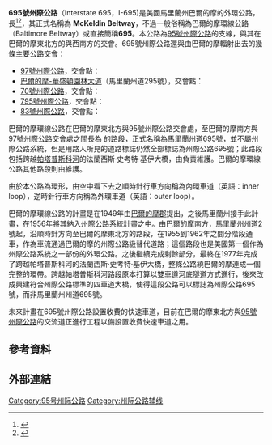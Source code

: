 {{Infobox US Road
|Name = 695號州際公路（馬里蘭州）<br />Interstate 695
|Shield = I-695.svg
|Map = I-695 in MD map.png
|System=州际公路系统
|Beltway_city = [[巴爾的摩|巴爾的摩]]
|Junction = [[File:I-97.svg|20px]][[97號州際公路|97號州際公路]]（{{link-en|格蘭伯尼|Glen Burnie, Maryland}}）<br/>
[[file:MD_Route_295.svg|20px]]馬里蘭州道295號（{{link-en|林西肯|Linthicum, Maryland}}）<br>
[[File:I-95.svg|20px]][[95號州際公路|95號州際公路]]（{{link-en|阿布圖斯|Arbutus, Maryland}}）<br>
[[File:US_40.svg|20px]]美國40號國道（[[卡頓斯維爾|卡頓斯維爾]]）<br>
[[File:I-70.svg|20px]][[70號州際公路|70號州際公路]]（{{link-en|伍德隆|Woodlawn, Baltimore County, Maryland}}）<br>
[[File:I-795.svg|20px]][[795號州際公路|795號州際公路]]（{{link-en|派克斯維爾|Pikesville, Maryland}}）<br>
[[File:I-83.svg|20px]][[83號州際公路|83號州際公路]]（{{link-en|提摩尼姆|Timonium, Maryland}}）<br>
[[File:I-95.svg|20px]][[95號州際公路|95號州際公路]]（{{link-en|懷特馬什|White Marsh, Maryland}}）
|Mile = 51.46
|Km = 82.82
|length_ref=<ref name=MarylandHLR>{{Maryland HLR|year=2013|county1=Anne Arundel|county2=Baltimore|accessdate=2012-03-02}}</ref><ref name=baltimorecityHLR>{{Maryland HLR|year=2005|county1=Baltimore City|accessdate=2012-03-02}}</ref>
|Formed = 1958年
}}

'''695號州際公路'''（Interstate 695，I-695)是美國馬里蘭州巴爾的摩的外環公路，長{{convert|51.46|mi|km|adj=mid}}<ref name=MarylandHLR>{{Maryland HLR|year=2013|county1=Anne Arundel|county2=Baltimore|accessdate=2012-03-02}}</ref><ref name=baltimorecityHLR>{{Maryland HLR|year=2005|county1=Baltimore City|accessdate=2012-03-02}}</ref>，其正式名稱為 '''McKeldin Beltway'''，不過一般俗稱為巴爾的摩環線公路（Baltimore Beltway）或直接簡稱'''695'''。本公路為[[95號州際公路|95號州際公路]]的支線，與其在巴爾的摩東北方的{{link-en|懷特馬什|White Marsh, Maryland}}與西南方的{{link-en|阿布圖斯|Arbutus, Maryland}}交會。695號州際公路還與由巴爾的摩輻射出去的幾條主要公路交會：
*[[97號州際公路|97號州際公路]]，交會點：{{link-en|格蘭伯尼|Glen Burnie, Maryland}}
*[[巴爾的摩-華盛頓園林大道|巴爾的摩-華盛頓園林大道]]（馬里蘭州道295號），交會點：{{link-en|林西肯|Linthicum, Maryland}}
*[[70號州際公路|70號州際公路]]，交會點： {{link-en|伍德隆|Woodlawn, Baltimore County, Maryland}}
*[[795號州際公路|795號州際公路]]，交會點：{{link-en|派克斯維爾|Pikesville, Maryland}}
*[[83號州際公路|83號州際公路]]，交會點：{{link-en|提摩尼姆|Timonium, Maryland}}
巴爾的摩環線公路在巴爾的摩東北方與95號州際公路交會處，至巴爾的摩南方與97號州際公路交會處之間長為{{convert|19.37|mi|km|adj=on}} 的路段，正式名稱為馬里蘭州道695號，並不屬州際公路系統，但是用路人所見的道路標誌仍然全部標誌為州際公路695號；此路段包括跨越[[帕塔普斯科河|帕塔普斯科河]]的法蘭西斯‧史考特‧基伊大橋，由{{link-en|馬里蘭運輸局|Maryland Transportation Authority}}負責維護。巴爾的摩環線公路其他路段則由{{link-en|馬里蘭州公路管理局|Maryland State Highway Administration}}維護。

由於本公路為環形，由空中看下去之順時針行車方向稱為內環車道（英語：inner loop），逆時針行車方向稱為外環車道（英語：outer loop）。

巴爾的摩環線公路的計畫是在1949年由[[巴爾的摩縣_(馬里蘭州)|巴爾的摩郡]]提出，之後馬里蘭州接手此計畫，在1956年將其納入州際公路系統計畫之中。由巴爾的摩南方，馬里蘭州州道2號起，沿順時針方向至巴爾的摩東北方{{link-en|美國國道40號|U.S._Route_40_in_Maryland}}的路段，在1955到1962年之間分階段通車，作為車流通過巴爾的摩的州際公路級替代道路；這個路段也是美國第一個作為州際公路系統之一部份的外環公路。之後繼續完成剩餘部分，最終在1977年完成了跨越帕塔普斯科河的法蘭西斯‧史考特‧基伊大橋，整條公路繞巴爾的摩連成一個完整的環帶。跨越帕塔普斯科河路段原本打算以雙車道河底隧道方式進行，後來改成興建符合州際公路標準的四車道大橋，使得這段公路可以標誌為州際公路695號，而非馬里蘭州州道695號。

未來計畫在695號州際公路設置收費的快速車道，目前在巴爾的摩東北方與[[95號州際公路|95號州際公路]]的交流道正進行工程以備設置收費快速車道之用。

==參考資料==
{{Reflist}}

==外部連結==
{{Commons category|Interstate 695 (Maryland)}}
{{95号州际公路及其辅助线}}

[[Category:95号州际公路|Category:95号州际公路]]
[[Category:州际公路辅线|Category:州际公路辅线]]